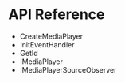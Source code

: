 <PlatformWrapper platform="unity">
        
# API Reference

* <Link to = "{{global.API_REF_UNITY_ROOT}}/class_irtcengine.html#api_createmediaplayer">CreateMediaPlayer</Link>
* <Link to = "{{global.API_REF_UNITY_ROOT}}/class_irtcengine.html#ariaid-title3">InitEventHandler</Link>
* <Link to = "{{global.API_REF_UNITY_ROOT}}/class_imediaplayer.html#ariaid-title6">GetId</Link>
* <Link to = "{{global.API_REF_UNITY_ROOT}}/class_imediaplayer.html">IMediaPlayer</Link>
* <Link to = "{{global.API_REF_UNITY_ROOT}}/class_imediaplayersourceobserver.html">IMediaPlayerSourceObserver</Link>

</PlatformWrapper>
